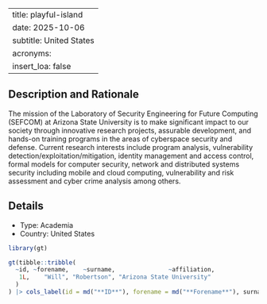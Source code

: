 
---
title: playful-island
date: 2025-10-06
subtitle: United States
acronyms:
  insert_loa: false
---

## Description and Rationale

The mission of the Laboratory of Security Engineering for Future Computing (SEFCOM) at Arizona State University is to make significant impact to our society through innovative research projects, assurable development, and hands-on training programs in the areas of cyberspace security and defense. Current research interests include program analysis, vulnerability detection/exploitation/mitigation, identity management and access control, formal models for computer security, network and distributed systems security including mobile and cloud computing, vulnerability and risk assessment and cyber crime analysis among others.

## Details

* Type: Academia
* Country: United States

```r
library(gt)

gt(tibble::tribble(
  ~id, ~forename,    ~surname,               ~affiliation,
   1L,    "Will", "Robertson", "Arizona State University"
  )
) |> cols_label(id = md("**ID**"), forename = md("**Forename**"), surname ~ md("**Surname**"), affiliation ~ md("**Affiliation**"))
```
